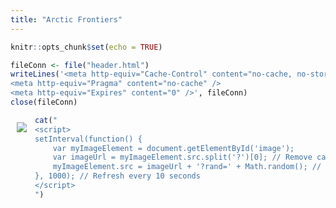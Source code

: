 ---
title: "Arctic Frontiers"
---

```{r setup, include=FALSE}
knitr::opts_chunk$set(echo = TRUE)

fileConn <- file("header.html")
writeLines('<meta http-equiv="Cache-Control" content="no-cache, no-store, must-revalidate" />
<meta http-equiv="Pragma" content="no-cache" />
<meta http-equiv="Expires" content="0" />', fileConn)
close(fileConn)
```

<img src="ternary.png" style="padding: 10px 10px 10px 10px" align="left" id = "image">

```{r, echo=FALSE, results="asis"}
cat("
<script>
setInterval(function() {
    var myImageElement = document.getElementById('image');
    var imageUrl = myImageElement.src.split('?')[0]; // Remove cache-busting query param if it exists
    myImageElement.src = imageUrl + '?rand=' + Math.random(); // Append a random number as a query param to force the browser to bypass the cache
}, 1000); // Refresh every 10 seconds
</script>
")
```

